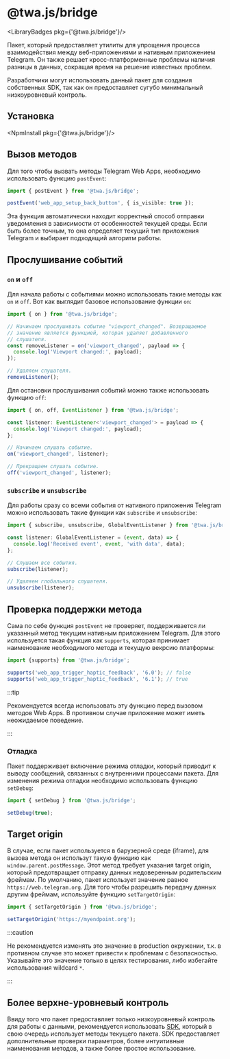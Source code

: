 # @twa.js/bridge

<LibraryBadges pkg={'@twa.js/bridge'}/>

Пакет, который предоставляет утилиты для упрощения процесса взаимодействия между веб-приложениями и нативным приложением Telegram. Он также решает кросс-платформенные проблемы наличия разницы в данных, сокращая время на решение известных проблем.

Разработчики могут использовать данный пакет для создания собственных SDK, так как он предоставляет сугубо минимальный низкоуровневый контроль.

## Установка

<NpmInstall pkg={'@twa.js/bridge'}/>

## Вызов методов

Для того чтобы вызвать методы Telegram Web Apps, необходимо использовать функцию `postEvent`:

```typescript
import { postEvent } from '@twa.js/bridge';

postEvent('web_app_setup_back_button', { is_visible: true });
```

Эта функция автоматически находит корректный способ отправки уведомления в зависимости от особенностей текущей среды. Если быть более точным, то она определяет текущий тип приложения Telegram и выбирает подходящий алгоритм работы.

## Прослушивание событий

### `on` и `off`

Для начала работы с событиями можно использовать такие методы как `on` и `off`. Вот как выглядит базовое использование функции `on`:

```typescript
import { on } from '@twa.js/bridge';

// Начинаем прослушивать событие "viewport_changed". Возвращаемое
// значение является функцией, которая удаляет добавленного
// слушателя.
const removeListener = on('viewport_changed', payload => {
  console.log('Viewport changed:', payload);
});

// Удаляем слушателя.
removeListener();
```

Для остановки прослушивания событий можно также использовать функцию `off`:

```typescript
import { on, off, EventListener } from '@twa.js/bridge';

const listener: EventListener<'viewport_changed'> = payload => {
  console.log('Viewport changed:', payload);
};

// Начинаем слушать событие.
on('viewport_changed', listener);

// Прекращаем слушать событие.
off('viewport_changed', listener);
```

### `subscribe` и `unsubscribe`

Для работы сразу со всеми события от нативного приложения Telegram можно использовать такие функции как `subscribe` и `unsubscribe`:

```typescript
import { subscribe, unsubscribe, GlobalEventListener } from '@twa.js/bridge';

const listener: GlobalEventListener = (event, data) => {
  console.log('Received event', event, 'with data', data);
};

// Слушаем все события.
subscribe(listener);

// Удаляем глобального слушателя.
unsubscribe(listener);
```

## Проверка поддержки метода

Сама по себе функция `postEvent` не проверяет, поддерживается ли указанный метод текущим нативным приложением Telegram. Для этого используется такая функция как `supports`, которая принимает наименование необходимого метода и текущую векрсию платформы:

```typescript
import {supports} from '@twa.js/bridge';

supports('web_app_trigger_haptic_feedback', '6.0'); // false
supports('web_app_trigger_haptic_feedback', '6.1'); // true
```

:::tip

Рекомендуется всегда использовать эту функцию перед вызовом методов Web Apps. В противном случае приложение может иметь неожидаемое поведение.

:::

### Отладка

Пакет поддерживает включение режима отладки, который приводит к выводу сообщений, связанных с внутренними процессами пакета. Для изменения режима отладки необходимо использовать функцию `setDebug`:

```typescript
import { setDebug } from '@twa.js/bridge';

setDebug(true);
```

## Target origin

В случае, если пакет используется в барузерной среде (iframe), для вызова метода он использут такую функцию как `window.parent.postMessage`. Этот метод требует указания target origin, который предотвращает отправку данных недоверенным родительским фреймам. По умолчанию, пакет использует значение равное `https://web.telegram.org`. Для того чтобы разрешить передачу данных другим фреймам, используйте функцию `setTargetOrigin`:

```typescript
import { setTargetOrigin } from '@twa.js/bridge';

setTargetOrigin('https://myendpoint.org');
```

:::caution

Не рекомендуется изменять это значение в production окружении, т.к. в противном случае это может привести к проблемам с безопасностью. Указывайте это значение только в целях тестирования, либо избегайте использования wildcard `*`.

:::

## Более верхне-уровневый контроль

Ввиду того что пакет предоставляет только низкоуровневый контроль для работы с данными, рекомендуется использовать [SDK](./twa-js-sdk/about.mdx), который в свою очередь использует методы текущего пакета. SDK предоставляет дополнительные проверки параметров, более интуитивные наименования методов, а также более простое использование.
